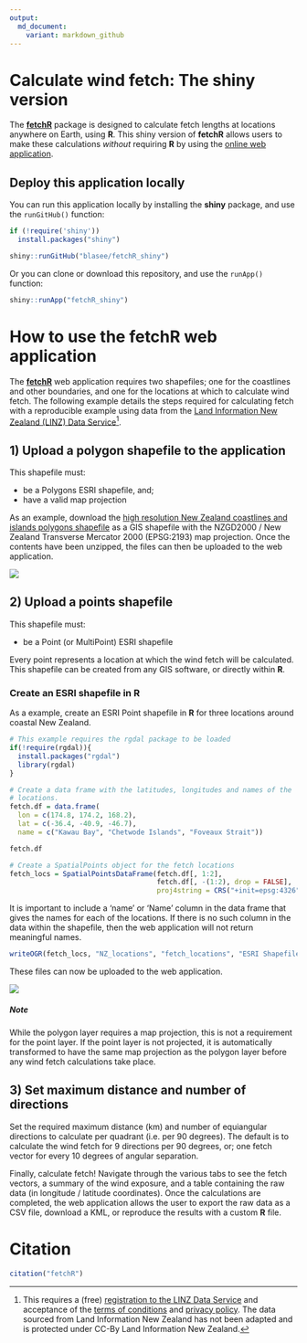 ```yaml
---
output:
  md_document:
    variant: markdown_github
---
```


# Calculate wind fetch: The shiny version

The [**fetchR**](https://github.com/blasee/fetchR) package is designed to calculate fetch lengths at locations anywhere on Earth, using  **R**. This shiny version of **fetchR** allows users to make these calculations *without* requiring **R** by using the [online web application](https://blasee.shinyapps.io/fetchR_shiny/).

## Deploy this application locally

You can run this application locally by installing the **shiny** package, and use the `runGitHub()` function:

```r
if (!require('shiny')) 
  install.packages("shiny")

shiny::runGitHub("blasee/fetchR_shiny")
```

Or you can clone or download this repository, and use the `runApp()` function:

```r
shiny::runApp("fetchR_shiny")
```

# How to use the **fetchR** web application

The [**fetchR**](https://github.com/blasee/fetchR) web application requires two shapefiles; one for the coastlines and other boundaries, and one for the locations at which to calculate wind fetch. The following example details the steps required for calculating fetch with a reproducible example using data from the [Land Information New Zealand (LINZ) Data Service](https://data.linz.govt.nz/)[^1].

## 1) Upload a polygon shapefile to the application

This shapefile must:

* be a Polygons ESRI shapefile, and;
* have a valid map projection

As an example, download the [high resolution New Zealand coastlines and islands polygons shapefile](https://data.linz.govt.nz/layer/1153-nz-coastlines-and-islands-polygons-topo-150k/) as a GIS shapefile with the NZGD2000 / New Zealand Transverse Mercator 2000 (EPSG:2193) map projection. Once the contents have been unzipped, the files can then be uploaded to the web application.

![](./figures/upload_poly.png)

## 2) Upload a points shapefile

This shapefile must:

* be a Point (or MultiPoint) ESRI shapefile

Every point represents a location at which the wind fetch will be calculated. This shapefile can be created from any GIS software, or directly within **R**.

### Create an ESRI shapefile in **R**

As a example, create an ESRI Point shapefile in **R** for three locations around coastal New Zealand.

```r
# This example requires the rgdal package to be loaded
if(!require(rgdal)){
  install.packages("rgdal")
  library(rgdal)
}

# Create a data frame with the latitudes, longitudes and names of the
# locations.
fetch.df = data.frame(
  lon = c(174.8, 174.2, 168.2),
  lat = c(-36.4, -40.9, -46.7),
  name = c("Kawau Bay", "Chetwode Islands", "Foveaux Strait"))

fetch.df

# Create a SpatialPoints object for the fetch locations
fetch_locs = SpatialPointsDataFrame(fetch.df[, 1:2], 
                                    fetch.df[, -(1:2), drop = FALSE],
                                    proj4string = CRS("+init=epsg:4326"))
```

It is important to include a 'name' or 'Name' column in the data frame that 
gives the names for each of the locations. If there is no such column in the 
data within the shapefile, then the web application will not return 
meaningful names.

```r
writeOGR(fetch_locs, "NZ_locations", "fetch_locations", "ESRI Shapefile")
```

These files can now be uploaded to the web application.

![](./figures/upload_point.png)

##### Note
While the polygon layer requires a map projection, this is not a requirement
for the point layer. If the point layer is not projected, it is automatically 
transformed to have the same map projection as the polygon layer before any 
wind fetch calculations take place.

## 3) Set maximum distance and number of directions

Set the required maximum distance (km) and number of equiangular directions to 
calculate per quadrant (i.e. per 90 degrees). The default is to calculate the
wind fetch for 9 directions per 90 degrees, or; one fetch vector for every 10 
degrees of angular separation.

Finally, calculate fetch! Navigate through the various tabs to see the fetch 
vectors, a summary of the wind exposure, and a table containing the raw data 
(in longitude / latitude coordinates). Once the calculations are completed, 
the web application allows the user to export the raw data as a CSV file, 
download a KML, or reproduce the results with a custom **R** file.

# Citation

```r
citation("fetchR")
```


[^1]: This requires a (free) [registration to the LINZ Data Service](https://data.linz.govt.nz/accounts/register/) and acceptance of the [terms of conditions](https://data.linz.govt.nz/terms-of-use/) and [privacy policy](https://data.linz.govt.nz/privacy-policy/). The data sourced from
Land Information New Zealand has not been adapted and is protected under 
CC-By Land Information New Zealand.

